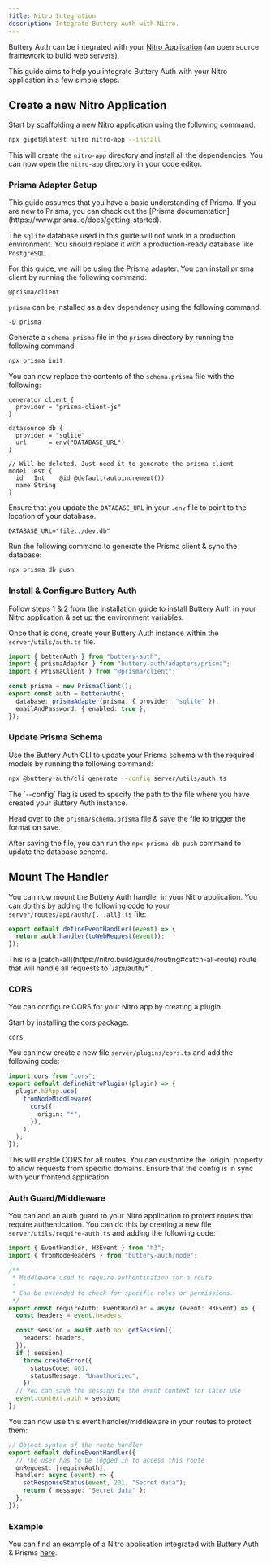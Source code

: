 ```yaml
---
title: Nitro Integration
description: Integrate Buttery Auth with Nitro.
---
```


Buttery Auth can be integrated with your [Nitro Application](https://nitro.build/) (an open source framework to build web servers).

This guide aims to help you integrate Buttery Auth with your Nitro application in a few simple steps.

## Create a new Nitro Application

Start by scaffolding a new Nitro application using the following command:

```bash title="Terminal"
npx giget@latest nitro nitro-app --install
```

This will create the `nitro-app` directory and install all the dependencies. You can now open the `nitro-app` directory in your code editor.

### Prisma Adapter Setup

<Callout>
  This guide assumes that you have a basic understanding of Prisma. If you are new to Prisma, you can check out the [Prisma documentation](https://www.prisma.io/docs/getting-started).

  The `sqlite` database used in this guide will not work in a production environment. You should replace it with a production-ready database like `PostgreSQL`.
</Callout>

For this guide, we will be using the Prisma adapter. You can install prisma client by running the following command:

```package-install
@prisma/client
```

`prisma` can be installed as a dev dependency using the following command:

```package-install
-D prisma
```

Generate a `schema.prisma` file in the `prisma` directory by running the following command:

```bash title="Terminal"
npx prisma init
```

You can now replace the contents of the `schema.prisma` file with the following:

```prisma title="prisma/schema.prisma"
generator client {
  provider = "prisma-client-js"
}

datasource db {
  provider = "sqlite"
  url      = env("DATABASE_URL")
}

// Will be deleted. Just need it to generate the prisma client
model Test {
  id   Int    @id @default(autoincrement())
  name String
}
```

Ensure that you update the `DATABASE_URL` in your `.env` file to point to the location of your database.

```env title=".env"
DATABASE_URL="file:./dev.db"
```

Run the following command to generate the Prisma client & sync the database:

```bash title="Terminal"
npx prisma db push
```

### Install & Configure Buttery Auth

Follow steps 1 & 2 from the [installation guide](/docs/installation) to install Buttery Auth in your Nitro application & set up the environment variables.

Once that is done, create your Buttery Auth instance within the `server/utils/auth.ts` file.

```ts title="server/utils/auth.ts"
import { betterAuth } from "buttery-auth";
import { prismaAdapter } from "buttery-auth/adapters/prisma";
import { PrismaClient } from "@prisma/client";

const prisma = new PrismaClient();
export const auth = betterAuth({
  database: prismaAdapter(prisma, { provider: "sqlite" }),
  emailAndPassword: { enabled: true },
});
```

### Update Prisma Schema

Use the Buttery Auth CLI to update your Prisma schema with the required models by running the following command:

```bash title="Terminal"
npx @buttery-auth/cli generate --config server/utils/auth.ts
```

<Callout>
  The `--config` flag is used to specify the path to the file where you have created your Buttery Auth instance.
</Callout>

Head over to the `prisma/schema.prisma` file & save the file to trigger the format on save.

After saving the file, you can run the `npx prisma db push` command to update the database schema.

## Mount The Handler

You can now mount the Buttery Auth handler in your Nitro application. You can do this by adding the following code to your `server/routes/api/auth/[...all].ts` file:

```ts title="server/routes/api/auth/[...all].ts"
export default defineEventHandler((event) => {
  return auth.handler(toWebRequest(event));
});
```
<Callout>
  This is a [catch-all](https://nitro.build/guide/routing#catch-all-route) route that will handle all requests to `/api/auth/*`.
</Callout>

### CORS

You can configure CORS for your Nitro app by creating a plugin.

Start by installing the cors package:

```package-install
cors
```

You can now create a new file `server/plugins/cors.ts` and add the following code:

```ts title="server/plugins/cors.ts"
import cors from "cors";
export default defineNitroPlugin((plugin) => {
  plugin.h3App.use(
    fromNodeMiddleware(
      cors({
        origin: "*",
      }),
    ),
  );
});
```
<Callout>
  This will enable CORS for all routes. You can customize the `origin` property to allow requests from specific domains. Ensure that the config is in sync with your frontend application.
</Callout>

### Auth Guard/Middleware

You can add an auth guard to your Nitro application to protect routes that require authentication. You can do this by creating a new file `server/utils/require-auth.ts` and adding the following code:

```ts title="server/utils/require-auth.ts"
import { EventHandler, H3Event } from "h3";
import { fromNodeHeaders } from "buttery-auth/node";

/**
 * Middleware used to require authentication for a route.
 *
 * Can be extended to check for specific roles or permissions.
 */
export const requireAuth: EventHandler = async (event: H3Event) => {
  const headers = event.headers;

  const session = await auth.api.getSession({
    headers: headers,
  });
  if (!session)
    throw createError({
      statusCode: 401,
      statusMessage: "Unauthorized",
    });
  // You can save the session to the event context for later use
  event.context.auth = session;
};
```

You can now use this event handler/middleware in your routes to protect them:

```ts title="server/routes/api/secret.get.ts"
// Object syntax of the route handler
export default defineEventHandler({
  // The user has to be logged in to access this route
  onRequest: [requireAuth],
  handler: async (event) => {
    setResponseStatus(event, 201, "Secret data");
    return { message: "Secret data" };
  },
});
```

### Example

You can find an example of a Nitro application integrated with Buttery Auth & Prisma [here](https://github.com/BayBreezy/nitrojs-buttery-auth-prisma).
